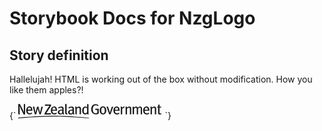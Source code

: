 

# Storybook Docs for NzgLogo

<Meta title="govtnz-import" />

## Story definition

Hallelujah! HTML is working out of the box without modification.
How you like them apples?!

<Story name="NzgLogo" height="100px">
  {` <svg  class="g-nzg-logo example"  focusable="false"  height="24"  role="img"  width="230">  <title>New Zealand Government</title>  <path    d="M0 22.2s28.9-3.3 56.2-3.3C84 19 113 22.2 113 22.2v1.1s-29.2-3-57-3c-27.2 0-56.1 3-56.1 3v-1.1zm11.1-5.3H8.6L4.2 8l-2-4.5h-.1L2.3 8v9h-.9C.4 17 0 16 0 14.8V.2h2.7l4.7 9.2c.7 1.4 1.5 3.5 1.6 4h.1l-.2-5V.2H11V17zM52.5 15l-.6 2H42v-1.8l6.8-10.6L50 2.8l-2 .1h-5.6l.5-2h9.6v2l-6.6 10.5-1 1.6h7.6zm76.3.5a9.6 9.6 0 01-4.9 1.3 7 7 0 01-5.3-2.2 9.5 9.5 0 01-1.9-6.3c0-2.3 1-5 2.9-6.5 1.2-1 2.5-1.4 4.2-1.4a7 7 0 014.7 1.6l-1.1 1.5a5.7 5.7 0 00-3.6-1.3c-1.6 0-2.8.7-3.6 2.2-.5 1-.9 2-.9 4 0 2.3.4 4 1.2 5 .7 1 2.2 1.6 3.6 1.6a5 5 0 002.4-.7V9.7h-3l-.4-2h5.7v7.9zm12.1-4.9c0 3.9-2 6.3-5.2 6.3-3.3 0-5.3-2.5-5.3-6.4 0-4 2-6.4 5.2-6.4 3.6 0 5.3 2.9 5.3 6.5zm-2.5.1c0-3.7-1-4.9-2.8-4.9-2 0-2.7 1.4-2.7 4.5 0 3.6 1 4.9 2.8 4.9 1.7 0 2.7-1.3 2.7-4.5zM152 4.6l-4.4 12.2h-2l-4.4-12.2 2.3-.4 2.4 7.4.7 2.6.8-2.7 2.3-7h2.3zm10.2 6.5h-7.4v.3c0 1 .1 1.8.5 2.4.6 1 1.6 1.4 2.8 1.4 1.1 0 2-.4 3-1.2l.8 1.4a6.2 6.2 0 01-4.2 1.5c-3.3 0-5.4-2.4-5.4-6.4 0-2 .4-3.4 1.5-4.7 1-1.1 2.1-1.6 3.6-1.6 1.3 0 2.4.4 3.3 1.3 1 1 1.4 2.4 1.5 5.2v.4zm-2.4-1.7c0-1.1-.2-2-.7-2.7a2.2 2.2 0 00-1.8-.8c-1.6 0-2.5 1.3-2.5 3.5h5zm10.4-5.1l-.8 2.2a1.8 1.8 0 00-.6-.1 2.5 2.5 0 00-2.5 2.5v7.8h-2.2v-9c0-1.4-.2-2.2-.5-3l2.2-.5c.2.5.4 1.3.4 1.9v.2c1-1.4 2-2.1 3.3-2.1h.7zm10.6 12.4h-2.2V8.5c0-1 0-1.5-.4-1.9-.2-.3-.6-.4-1.2-.4-.9 0-2.2.6-3 1.5v9h-2.2v-9c0-1.5-.1-2-.4-3l2-.5c.4.6.5 1.1.5 1.9.7-.6 1-1 1.5-1.2.7-.4 1.5-.6 2.3-.6 1.3 0 2.4.6 2.8 1.7.2.4.3 1 .3 1.5v9.2zm17.4 0H196V8c0-1.4-.4-1.9-1.4-1.9-1.1 0-2 .8-2.9 1.7v8.9h-2.1V8c0-1.3-.4-1.8-1.5-1.8-.9 0-1.8.4-2.8 1.4v9H183V7.9a7 7 0 00-.4-3l2-.6c.3.5.4 1 .4 1.7a5 5 0 013.5-1.7c1 0 2.2.6 2.8 2 1.2-1.4 2.5-2 3.7-2 1.9 0 3.1 1.2 3.1 3.4v9zm11.6-5.6h-7.4v.3c0 1 .2 1.8.5 2.4.6 1 1.6 1.4 2.8 1.4 1.1 0 2-.4 3-1.2l.8 1.4a6.2 6.2 0 01-4.2 1.5c-3.3 0-5.4-2.4-5.4-6.4 0-2 .4-3.4 1.5-4.7 1-1.1 2.1-1.6 3.6-1.6 1.4 0 2.5.4 3.3 1.3 1 1 1.4 2.4 1.5 5.2v.4zm-2.3-1.7c0-1.1-.3-2-.8-2.7-.4-.5-1-.8-1.7-.8-1.7 0-2.6 1.3-2.6 3.5h5zm13.2 7.3h-2.2V8.5c0-1 0-1.5-.4-1.9-.2-.3-.6-.4-1.2-.4-.9 0-2.2.6-3 1.5v9h-2.2v-9c0-1.5-.1-2-.5-3l2.2-.5c.2.6.4 1.1.4 1.9.7-.6 1-1 1.5-1.2.7-.4 1.5-.6 2.3-.6 1.3 0 2.4.6 2.8 1.7.2.4.3 1 .3 1.5v9.2zM229 4.6l-.6 1.5H226v7.3c0 1.5.4 2 1.6 2 .4 0 .7-.1 1.1-.3l.3 1.4a4.8 4.8 0 01-2.2.5c-.8 0-1.7-.2-2-.6-.6-.5-1-.7-1-2.5V6.1h-1.4V4.6h1.4c0-1 0-2.2.2-3.1l2.3-.6c-.1 1-.3 2.4-.3 3.7h3zM22.6 11h-7.4v.3c0 1 .2 1.8.5 2.4.7 1 1.7 1.4 2.8 1.4 1.2 0 2.1-.4 3-1.1l.9 1.3a6.2 6.2 0 01-4.2 1.5c-3.4 0-5.5-2.4-5.5-6.4a7 7 0 011.5-4.7 4.9 4.9 0 017-.4c1 1.1 1.4 2.5 1.4 5.3v.4zm-2.3-1.7c0-1.1-.3-2.1-.7-2.7-.4-.5-1-.9-1.8-.9-1.7 0-2.5 1.4-2.5 3.6h5zm19.1-4.9L36 16.8h-2l-2-6.6-.8-3-.7 2.8-1.8 6.8h-2.2L23.3 4.6l2.3-.3L27 11l.7 3 .6-2.8 1.8-6.8h2.3l1.7 6.6.7 3h.1l.6-3L37 4.6h2.3zM62 11.1h-7.4v.3c0 1 .2 1.8.6 2.4.6 1 1.6 1.4 2.7 1.4 1.2 0 2.2-.4 3-1.1l.9 1.3a6.2 6.2 0 01-4.2 1.5c-3.4 0-5.4-2.4-5.4-6.4 0-2 .4-3.5 1.4-4.7a4.9 4.9 0 017-.4c1 1.1 1.4 2.5 1.4 5.3v.4zm-2.3-1.7c0-1.1-.2-2.1-.7-2.7-.4-.5-1-.9-1.8-.9-1.7 0-2.5 1.4-2.5 3.6h5zm13.8 6.3l-1.1 1.5a3 3 0 01-1.7-1.8 4 4 0 01-3.4 1.6c-2.4 0-4-1.2-4-3.5 0-2.8 2.3-4.3 6.3-4.3h.8v-.8c0-1.5-.2-2.4-1.9-2.4-1.3 0-2.7.6-3.7 1.4l-1-1.6a9 9 0 015-1.6c1.8 0 3.1.6 3.6 1.9.2.5.2 1 .2 2.1v4.5c0 1.7 0 2.4 1 3zm-3.1-5h-.8c-1.6 0-2.7.3-3.2.8-.4.6-.6 1-.6 1.8 0 1.3.7 2.1 2 2.1 1 0 2-.6 2.5-1.6v-3zm8.4 6l-1.3.2c-1 0-1.5-.2-2-.9-.3-.5-.4-1-.4-2.1v-10c0-1.6 0-2.5-.3-3.4l2.4-.5c.2.8.2 2 .2 3.5v9.8c0 1.3 0 1.6.3 1.8.2.2.5.2.8.2l.3 1.4zm11.1-1l-1.1 1.5c-.8-.3-1.4-1-1.6-1.8-.4.4-1.4 1.6-3.5 1.6-2.4 0-4-1.2-4-3.5 0-2.8 2.3-4.3 6.3-4.3h.8v-.8c0-1.5-.2-2.4-1.9-2.4-1.3 0-2.7.6-3.7 1.4l-1-1.6c1.2-.7 2.7-1.6 5-1.6 1.8 0 3.1.6 3.6 1.9.2.5.2 1 .2 2.1v4.5c0 1.7 0 2.4 1 3zm-3.1-5H86c-1.6 0-2.7.3-3.1.8-.5.6-.7 1-.7 1.8 0 1.3.7 2.1 2 2.1 1 0 2-.6 2.5-1.6v-3zm26 6h-2.2c-.2-.4-.2-.6-.2-1.2a4 4 0 01-3.2 1.4c-3 0-4.9-2.4-4.9-6.2 0-2.6.9-4.6 2.5-5.7a4.2 4.2 0 012.4-.7c1.2 0 2.2.4 3 1.4V.2l2.2.3v12.1c0 2 0 3.3.3 4zm-2.7-3.1V7.2a3.1 3.1 0 00-2.6-1.1c-.9 0-1.6.5-2 1.2-.5.8-.7 1.8-.7 3.4 0 2.3.3 3 1 3.7.4.4 1 .6 1.7.6a3 3 0 002.6-1.4zm-9.7 3h-2.2v-8c0-1.1-.1-1.5-.4-1.9-.3-.3-.7-.5-1.2-.5-1 0-2.2.7-3 1.6v9h-1.2c-.7 0-1-.6-1-1.4V7.6c0-1.4-.2-2-.5-2.9l2-.5c.4.5.5 1 .5 1.8.7-.6 1-.9 1.6-1.2a4.5 4.5 0 012.2-.6c1.3 0 2.5.7 2.9 1.8.2.4.3 1 .3 1.5v9.2z"    fill="currentColor"  ></path></svg> `}
</Story>
